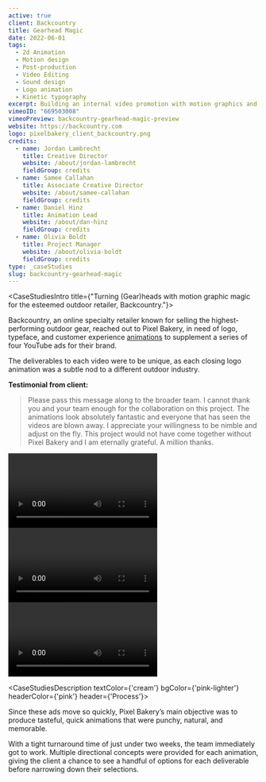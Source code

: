 ```yaml
---
active: true
client: Backcountry
title: Gearhead Magic
date: 2022-06-01
tags:
  - 2d Animation
  - Motion design
  - Post-production
  - Video Editing
  - Sound design
  - Logo animation
  - Kinetic typography
excerpt: Building an internal video promotion with motion graphics and animation magic for Backcountry, the G.O.A.T. outdoor retailer.
vimeoID: "669503008"
vimeoPreview: backcountry-gearhead-magic-preview
website: https://backcountry.com
logo: pixelbakery_client_backcountry.png
credits:
  - name: Jordan Lambrecht
    title: Creative Director
    website: /about/jordan-lambrecht
    fieldGroup: credits
  - name: Samee Callahan
    title: Associate Creative Director
    website: /about/samee-callahan
    fieldGroup: credits
  - name: Daniel Hinz
    title: Animation Lead
    website: /about/dan-hinz
    fieldGroup: credits
  - name: Olivia Boldt
    title: Project Manager
    website: /about/olivia-boldt
    fieldGroup: credits
type: _caseStudies
slug: backcountry-gearhead-magic
---
```


<CaseStudiesIntro title={"Turning (Gear)heads with motion graphic magic for the esteemed outdoor retailer, Backcountry."}>

Backcountry, an online specialty retailer known for selling the highest-performing outdoor gear, reached out to Pixel Bakery, in need of logo, typeface, and customer experience [animations](/services/animation) to supplement a series of four YouTube ads for their brand.

The deliverables to each video were to be unique, as each closing logo animation was a subtle nod to a different outdoor industry.

**Testimonial from client:**

> Please pass this message along to the broader team. I cannot thank you and your team enough for the collaboration on this project. The animations look absolutely fantastic and everyone that has seen the videos are blown away. I appreciate your willingness to be nimble and adjust on the fly. This project would not have come together without Pixel Bakery and I am eternally grateful. A million thanks.

</CaseStudiesIntro>
<PageSection color={'white'} id={'other-videos'}>
  <InnerWrapper>
    <div className='my-4'><Video url={'https://vimeo.com/669503482'} /></div>
    <div className='my-4'><Video url={'https://vimeo.com/669504297'} /></div>
    <div className='my-4'><Video url={'https://vimeo.com/669504130'} /></div>
  </InnerWrapper>
</PageSection>

<CaseStudiesDescription textColor={'cream'} bgColor={'pink-lighter'} headerColor={'pink'} header={'Process'}>

Since these ads move so quickly, Pixel Bakery’s main objective was to produce tasteful, quick animations that were punchy, natural, and memorable.

With a tight turnaround time of just under two weeks, the team immediately got to work. Multiple directional concepts were provided for each animation, giving the client a chance to see a handful of options for each deliverable before narrowing down their selections.

</CaseStudiesDescription>
